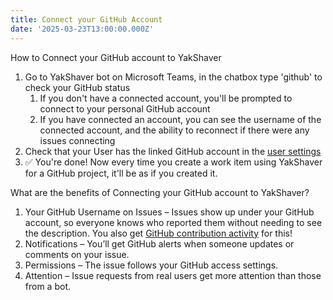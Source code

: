 ```yaml
---
title: Connect your GitHub Account
date: '2025-03-23T13:00:00.000Z'
---
```


How to Connect your GitHub account to YakShaver

1. Go to YakShaver bot on Microsoft Teams, in the chatbox type 'github' to check your GitHub status
   1. If you don't have a connected account, you'll be prompted to connect to your personal GitHub account
   2. If you have connected an account, you can see the username of the connected account, and the ability to reconnect if there were any issues connecting
2. Check that your User has the linked GitHub account in the [user settings](https://portal.yakshaver.ai/settings/users)
3. ✅ You're done! Now every time you create a work item using YakShaver for a GitHub project, it'll be as if you created it.

What are the benefits of Connecting your GitHub account to YakShaver?

1. Your GitHub Username on Issues – Issues show up under your GitHub account, so everyone knows who reported them without needing to see the description. You also get [GitHub contribution activity](https://docs.github.com/en/account-and-profile/setting-up-and-managing-your-github-profile/managing-contribution-settings-on-your-profile/viewing-contributions-on-your-profile#what-counts-as-a-contribution) for this!
2. Notifications – You’ll get GitHub alerts when someone updates or comments on your issue.
3. Permissions – The issue follows your GitHub access settings.
4. Attention – Issue requests from real users get more attention than those from a bot.
